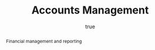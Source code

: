 ---
title: "Accounts Management"
date: { start: "2020-05", end: "2024-08" }
abstract: "Financial management and reporting"
category: "experience"
institution: "Mahalaskhmi Finance"
---